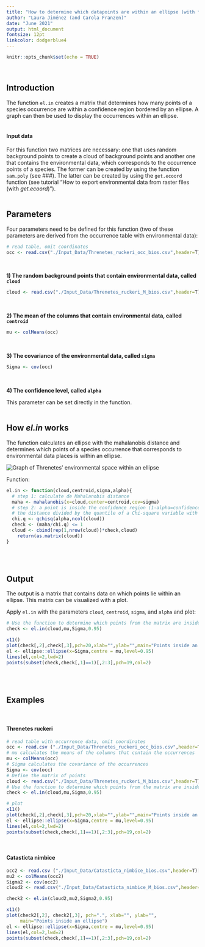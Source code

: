 ```yaml
---
title: "How to determine which datapoints are within an ellipse (with *el.in*)"
author: "Laura Jiménez (and Carola Franzen)"
date: "June 2021"
output: html_document
fontsize: 12pt
linkcolor: dodgerblue4
---
```


```r
knitr::opts_chunk$set(echo = TRUE)
```
\
  
## Introduction

The function `el.in` creates a matrix that determines how many points of a species occurrence are within a confidence region bordered by an ellipse. A graph can then be used to display the occurrences within an ellipse.
\
\

#### Input data

For this function two matrices are necessary: one that uses random background points to create a cloud of background points and another one that contains the environmental data, which corresponds to the occurrence points of a species. The former can be created by using the function `sam.poly` (see ###). The latter can be created by using the `get.ecoord` function (see tutorial "How to export environmental data from raster files (with *get.ecoord*)").
\
\

## Parameters

Four parameters need to be defined for this function (two of these parameters are derived from the occurrence table with environmental data):
\
```r
# read table, omit coordinates
occ <- read.csv("./Input_Data/Threnetes_ruckeri_occ_bios.csv",header=T)[,-(1:2)]

```
\

**1) The random background points that contain environmental data, called `cloud`**

```r
cloud <- read.csv("./Input_Data/Threnetes_ruckeri_M_bios.csv",header=T)[,-(1:2)]
```
\

**2) The mean of the columns that contain environmental data, called `centroid`**

```r
mu <- colMeans(occ)
```
\
  
**3) The covariance of the environmental data, called `sigma`**
```r
Sigma <- cov(occ)
```
\

**4) The confidence level, called `alpha`**

This parameter can be set directly in the function.
\
\

## How *el.in* works

The function calculates an ellipse with the mahalanobis distance and determines which points of a species occurrence that corresponds to environmental data places is within an ellipse. 

![Graph of Threnetes' environmental space within an ellipse](Images/ThR_ESpace_inellipse.png)
\

Function:
```r
el.in <- function(cloud,centroid,sigma,alpha){
  # step 1: calculate de Mahalanobis distance
  maha <- mahalanobis(x=cloud,center=centroid,cov=sigma)
  # step 2: a point is inside the confidence region (1-alpha=confidence%) if
  # the distance divided by the quantile of a Chi-square variable with k d.f. is less than 1
  chi.q <- qchisq(alpha,ncol(cloud))
  check <- (maha/chi.q) <= 1
  cloud <- cbind(rep(1,nrow(cloud))*check,cloud)
    return(as.matrix(cloud))
}
```
\
\

## Output

The output is a matrix that contains data on which points lie within an ellipse. This matrix can be visualized with a plot.

Apply `el.in` with the parameters `cloud`, `centroid`, `sigma`, and `alpha` and plot:
```r
# Use the function to determine which points from the matrix are inside the ellipse
check <- el.in(cloud,mu,Sigma,0.95)

x11()
plot(check[,2],check[,3],pch=20,xlab="",ylab="",main="Points inside an ellipse")     
el <- ellipse::ellipse(x=Sigma,centre = mu,level=0.95)
lines(el,col=2,lwd=2)
points(subset(check,check[,1]==1)[,2:3],pch=19,col=2)
```
\
\

## Examples
\

#### Threnetes ruckeri

```r
# read table with occurrence data, omit coordinates
occ <- read.csv ("./Input_Data/Threnetes_ruckeri_occ_bios.csv",header=T)[,-(1:2)]
# mu calculates the means of the columns that contain the occurrences
mu <- colMeans(occ)
# Sigma calculates the covariance of the occurrences
Sigma <- cov(occ)
# Define the matrix of points
cloud <- read.csv("./Input_Data/Threnetes_ruckeri_M_bios.csv",header=T)[,-(1:2)]
# Use the function to determine which points from the matrix are inside the ellipse
check <- el.in(cloud,mu,Sigma,0.95)

# plot
x11()
plot(check[,2],check[,3],pch=20,xlab="",ylab="",main="Points inside an ellipse")     
el <- ellipse::ellipse(x=Sigma,centre = mu,level=0.95)
lines(el,col=2,lwd=2)
points(subset(check,check[,1]==1)[,2:3],pch=19,col=2)

```
\

#### Catasticta nimbice

```r
occ2 <- read.csv ("./Input_Data/Catasticta_nimbice_bios.csv",header=T)[,-(1:2)]
mu2 <- colMeans(occ2)
Sigma2 <- cov(occ2)
cloud2 <- read.csv("./Input_Data/Catasticta_nimbice_M_bios.csv",header=T)[,-(1:2)]

check2 <- el.in(cloud2,mu2,Sigma2,0.95)

x11()
plot(check2[,2], check2[,3], pch=".", xlab="", ylab="", 
     main="Points inside an ellipse")     
el <- ellipse::ellipse(x=Sigma,centre = mu,level=0.95)
lines(el,col=2,lwd=2)
points(subset(check,check[,1]==1)[,2:3],pch=19,col=2)
```

